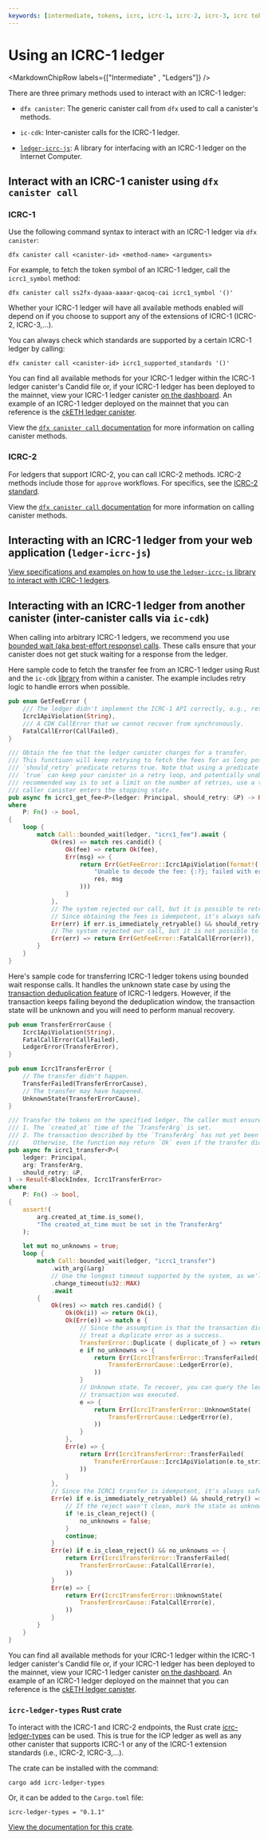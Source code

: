 ```yaml
---
keywords: [intermediate, tokens, icrc, icrc-1, icrc-2, icrc-3, icrc tokens, tutorial, ledger, using icrc ledger, icrc ledger, using ledger]
---
```



# Using an ICRC-1 ledger

<MarkdownChipRow labels={["Intermediate" , "Ledgers"]} />

There are three primary methods used to interact with an ICRC-1 ledger:

- `dfx canister`: The generic canister call from `dfx` used to call a canister's methods.

- `ic-cdk`: Inter-canister calls for the ICRC-1 ledger.

- [`ledger-icrc-js`](https://github.com/dfinity/ic-js/tree/main/packages/ledger-icrc): A library for interfacing with an ICRC-1 ledger on the Internet Computer.

## Interact with an ICRC-1 canister using `dfx canister call`

### ICRC-1

Use the following command syntax to interact with an ICRC-1 ledger via `dfx canister`:

```
dfx canister call <canister-id> <method-name> <arguments>
```

For example, to fetch the token symbol of an ICRC-1 ledger, call the `icrc1_symbol` method:

```
dfx canister call ss2fx-dyaaa-aaaar-qacoq-cai icrc1_symbol '()'
```

Whether your ICRC-1 ledger will have all available methods enabled will depend on if you choose to support any of the extensions of ICRC-1 (ICRC-2, ICRC-3,...).

You can always check which standards are supported by a certain ICRC-1 ledger by calling:

```
dfx canister call <canister-id> icrc1_supported_standards '()'
```

You can find all available methods for your ICRC-1 ledger within the ICRC-1 ledger canister's Candid file or, if your ICRC-1 ledger has been deployed to the mainnet, view your ICRC-1 ledger canister [on the dashboard](https://dashboard.internetcomputer.org/canisters). An example of an ICRC-1 ledger deployed on the mainnet that you can reference is the [ckETH ledger canister](https://dashboard.internetcomputer.org/canister/ss2fx-dyaaa-aaaar-qacoq-cai).

View the [`dfx canister call` documentation](/docs/building-apps/developer-tools/dfx/dfx-canister#dfx-canister-call) for more information on calling canister methods.


### ICRC-2

For ledgers that support ICRC-2, you can call ICRC-2 methods. ICRC-2 methods include those for `approve` workflows. For specifics, see the [ICRC-2 standard](https://github.com/dfinity/ICRC-1/tree/main/standards/ICRC-2#icrc2_approve).

View the [`dfx canister call` documentation](/docs/building-apps/developer-tools/dfx/dfx-canister#dfx-canister-call) for more information on calling canister methods.

## Interacting with an ICRC-1 ledger from your web application (`ledger-icrc-js`)

[View specifications and examples on how to use the `ledger-icrc-js` library to interact with ICRC-1 ledgers](https://github.com/dfinity/ic-js/tree/main/packages/ledger-icrc).

## Interacting with an ICRC-1 ledger from another canister (inter-canister calls via `ic-cdk`)

When calling into arbitrary ICRC-1 ledgers, we recommend you use [bounded wait (aka best-effort response) calls](/docs/references/async-code). These calls ensure that your canister does not get stuck waiting for a response from the ledger.

Here sample code to fetch the transfer fee from an ICRC-1 ledger using Rust and the `ic-cdk` [library](https://github.com/dfinity/cdk-rs) from within a canister. The example includes retry logic to handle errors when possible.

```rust
pub enum GetFeeError {
    /// The ledger didn't implement the ICRC-1 API correctly, e.g., returning an invalid response.
    Icrc1ApiViolation(String),
    /// A CDK CallError that we cannot recover from synchronously.
    FatalCallError(CallFailed),
}

/// Obtain the fee that the ledger canister charges for a transfer.
/// This functiuon will keep retrying to fetch the fees for as long possible, and for as long as the
/// `should_retry` predicate returns true. Note that using a predicate that just always returns
/// `true` can keep your canister in a retry loop, and potentially unable to upgrade. The
/// recommended way is to set a limit on the number of retries, use a timeout, or abort when the
/// caller canister enters the stopping state.
pub async fn icrc1_get_fee<P>(ledger: Principal, should_retry: &P) -> Result<NumTokens, GetFeeError>
where
    P: Fn() -> bool,
{
    loop {
        match Call::bounded_wait(ledger, "icrc1_fee").await {
            Ok(res) => match res.candid() {
                Ok(fee) => return Ok(fee),
                Err(msg) => {
                    return Err(GetFeeError::Icrc1ApiViolation(format!(
                        "Unable to decode the fee: {:?}; failed with error {:?}",
                        res, msg
                    )))
                }
            },
            // The system rejected our call, but it is possible to retry immediately.
            // Since obtaining the fees is idempotent, it's always safe to retry.
            Err(err) if err.is_immediately_retryable() && should_retry() => continue,
            // The system rejected our call, but it is not possible to retry immediately.
            Err(err) => return Err(GetFeeError::FatalCallError(err)),
        }
    }
}
```

Here's sample code for transferring ICRC-1 ledger tokens using bounded wait response calls. It handles the unknown state case by using the [transaction deduplication feature](https://internetcomputer.org/docs/references/icrc1-standard#transaction-deduplication-) of ICRC-1 ledgers. However, if the transaction keeps failing beyond the deduplication window, the transaction state will be unknown and you will need to perform manual recovery.

```rust
pub enum TransferErrorCause {
    Icrc1ApiViolation(String),
    FatalCallError(CallFailed),
    LedgerError(TransferError),
}

pub enum Icrc1TransferError {
    // The transfer didn't happen.
    TransferFailed(TransferErrorCause),
    // The transfer may have happened.
    UnknownState(TransferErrorCause),
}

/// Transfer the tokens on the specified ledger. The caller must ensure that:
/// 1. The `created_at` time of the `TransferArg` is set.
/// 2. The transaction described by the `TransferArg` has not yet been executed by the ledger.
///    Otherwise, the function may return `Ok` even if the transfer didn't happen.
pub async fn icrc1_transfer<P>(
    ledger: Principal,
    arg: TransferArg,
    should_retry: &P,
) -> Result<BlockIndex, Icrc1TransferError>
where
    P: Fn() -> bool,
{
    assert!(
        arg.created_at_time.is_some(),
        "The created_at_time must be set in the TransferArg"
    );

    let mut no_unknowns = true;
    loop {
        match Call::bounded_wait(ledger, "icrc1_transfer")
            .with_arg(&arg)
            // Use the longest timeout supported by the system, as we'll retry later anyways.
            .change_timeout(u32::MAX)
            .await
        {
            Ok(res) => match res.candid() {
                Ok(Ok(i)) => return Ok(i),
                Ok(Err(e)) => match e {
                    // Since the assumption is that the transaction didn't happen before the call,
                    // treat a duplicate error as a success.
                    TransferError::Duplicate { duplicate_of } => return Ok(duplicate_of),
                    e if no_unknowns => {
                        return Err(Icrc1TransferError::TransferFailed(
                            TransferErrorCause::LedgerError(e),
                        ))
                    }
                    // Unknown state. To recover, you can query the ledger blocks to see if the
                    // transaction was executed.
                    e => {
                        return Err(Icrc1TransferError::UnknownState(
                            TransferErrorCause::LedgerError(e),
                        ))
                    }
                },
                Err(e) => {
                    return Err(Icrc1TransferError::TransferFailed(
                        TransferErrorCause::Icrc1ApiViolation(e.to_string()),
                    ))
                }
            },
            // Since the ICRC1 transfer is idempotent, it's always safe to retry.
            Err(e) if e.is_immediately_retryable() && should_retry() => {
                // If the reject wasn't clean, mark the state as unknown.
                if !e.is_clean_reject() {
                    no_unknowns = false;
                }
                continue;
            }
            Err(e) if e.is_clean_reject() && no_unknowns => {
                return Err(Icrc1TransferError::TransferFailed(
                    TransferErrorCause::FatalCallError(e),
                ))
            }
            Err(e) => {
                return Err(Icrc1TransferError::UnknownState(
                    TransferErrorCause::FatalCallError(e),
                ))
            }
        }
    }
}
```

You can find all available methods for your ICRC-1 ledger within the ICRC-1 ledger canister's Candid file or, if your ICRC-1 ledger has been deployed to the mainnet, view your ICRC-1 ledger canister [on the dashboard](https://dashboard.internetcomputer.org/canisters). An example of an ICRC-1 ledger deployed on the mainnet that you can reference is the [ckETH ledger canister](https://dashboard.internetcomputer.org/canister/ss2fx-dyaaa-aaaar-qacoq-cai).


### `icrc-ledger-types` Rust crate

To interact with the ICRC-1 and ICRC-2 endpoints, the Rust crate [icrc-ledger-types](https://crates.io/crates/icrc-ledger-types) can be used.
This is true for the ICP ledger as well as any other canister that supports ICRC-1 or any of the ICRC-1 extension standards (i.e., ICRC-2, ICRC-3,...).

The crate can be installed with the command:

```
cargo add icrc-ledger-types
```

Or, it can be added to the `Cargo.toml` file:

```
icrc-ledger-types = "0.1.1"
```

[View the documentation for this crate](https://docs.rs/icrc-ledger-types/0.1.1/icrc_ledger_types/).